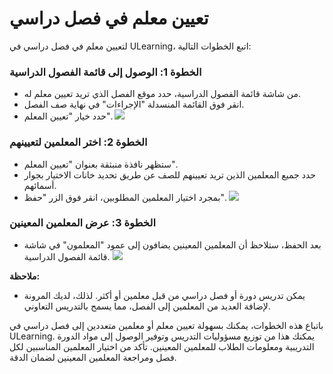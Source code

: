 
# تعيين معلم في فصل دراسي 

 لتعيين معلم في فصل دراسي في ULearning، اتبع الخطوات التالية: 

 ### الخطوة 1: الوصول إلى قائمة الفصول الدراسية 
 - من شاشة قائمة الفصول الدراسية، حدد موقع الفصل الذي تريد تعيين معلم له. 
 - انقر فوق القائمة المنسدلة "الإجراءات" في نهاية صف الفصل. 
 - حدد خيار "تعيين المعلم". 
 ![]( /img/utest/teacher/appendix17.png) 

 ### الخطوة 2: اختر المعلمين لتعيينهم 
 - ستظهر نافذة منبثقة بعنوان "تعيين المعلم". 
 - حدد جميع المعلمين الذين تريد تعيينهم للصف عن طريق تحديد خانات الاختيار بجوار أسمائهم. 
 - بمجرد اختيار المعلمين المطلوبين، انقر فوق الزر "حفظ". 
 ![]( /img/utest/teacher/appendix18.png) 

 ### الخطوة 3: عرض المعلمين المعينين 
 - بعد الحفظ، ستلاحظ أن المعلمين المعينين يضافون إلى عمود "المعلمون" في شاشة قائمة الفصول الدراسية. 
 ![]( /img/utest/teacher/appendix19.png) 

 **ملاحظة:** 
 - يمكن تدريس دورة أو فصل دراسي من قبل معلمين أو أكثر. لذلك، لديك المرونة لإضافة العديد من المعلمين إلى الفصل، مما يسمح بالتدريس التعاوني. 

 باتباع هذه الخطوات، يمكنك بسهولة تعيين معلم أو معلمين متعددين إلى فصل دراسي في ULearning. يمكنك هذا من توزيع مسؤوليات التدريس وتوفير الوصول إلى مواد الدورة التدريبية ومعلومات الطلاب للمعلمين المعينين. تأكد من اختيار المعلمين المناسبين لكل فصل ومراجعة المعلمين المعينين لضمان الدقة.
